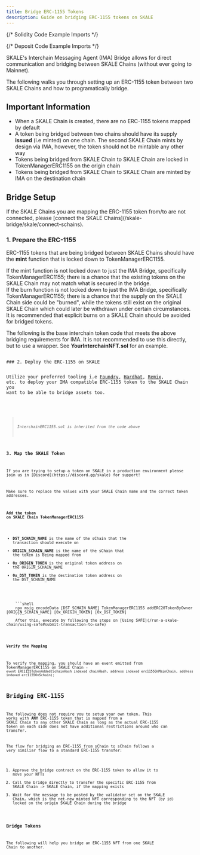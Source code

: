 ```yaml
---
title: Bridge ERC-1155 Tokens
description: Guide on bridging ERC-1155 tokens on SKALE
---
```



{/* Solidity Code Example Imports */}

{/* Deposit Code Example Imports */}

SKALE's Interchain Messaging Agent (IMA) Bridge allows for direct communication and bridging between SKALE Chains (without ever going to Mainnet).

The following walks you through setting up an ERC-1155 token between two SKALE Chains and how to programatically bridge.

## Important Information
- When a SKALE Chain is created, there are no ERC-1155 tokens mapped by default
- A token being bridged between two chains should have its supply **issued** (i.e minted) on one chain. The second SKALE Chain mints by design via IMA, however, the token should not be mintable any other way
- Tokens being bridged from SKALE Chain to SKALE Chain are locked in TokenManagerERC1155 on the origin chain
- Tokens being bridged from SKALE Chain to SKALE Chain are minted by IMA on the destination chain

## Bridge Setup

<Aside type="note">
If the SKALE Chains you are mapping the ERC-1155 token from/to are not connected, please [connect the SKALE Chains](/skale-bridge/skale/connect-schains).
</Aside>

### 1. Prepare the ERC-1155

ERC-1155 tokens that are being bridged between SKALE Chains should have the **mint** function that is locked down to TokenManagerERC1155. 

<Aside type="danger" title="Caution on Minting">
If the mint function is not locked down to just the IMA Bridge, specifically TokenManagerERC1155; there is a chance that the existing tokens on the SKALE Chain may not match what is secured in the bridge.
</Aside>

<Aside type="caution" title="Caution on Burning">
If the burn function is not locked down to just the IMA Bridge, specifically TokenManagerERC1155; there is a chance that the supply on the SKALE Chain side could be "burned", while the tokens still exist on the original SKALE Chain which could later be withdrawn under certain circumstances. It is recommended that explicit burns on a SKALE Chain should be avoided for bridged tokens.
</Aside>

The following is the base interchain token code that meets the above bridging requirements for IMA. It is not recommended to use this directly, but to use a wrapper. See **YourInterchainNFT.sol** for an example.

<Code code={InterchainERC1155Code} lang="solidity" title="InterchainERC1155.sol" />
### 2. Deploy the ERC-1155 on SKALE

Utilize your preferred tooling i.e [Foundry](https://getfoundry.sh), [Hardhat](https://hardhat.org), [Remix](https://remix.ethereum.org/#lang=en&optimize=false&runs=200&evmVersion=paris&version=soljson-v0.8.19+commit.7dd6d404.js), etc. to deploy your IMA compatible ERC-1155 token to the SKALE Chain you want to be able to bridge assets too.

<Code code={InGameTokensCode} lang="solidity" title="InGameTokens.sol" />

> *InterchainERC1155.sol is inherited from the code above*

### 3. Map the SKALE Token

<Aside type="note">
If you are trying to setup a token on SKALE in a production environment please join us in [Discord](https://discord.gg/skale) for support!
</Aside>

<Aside type="caution">
Make sure to replace the values with your SKALE Chain name and the correct token addresses.
</Aside>

#### Add the token on SKALE Chain TokenManagerERC1155
- **DST_SCHAIN_NAME** is the name of the sChain that the transaction should execute on
- **ORIGIN_SCHAIN_NAME** is the name of the sChain that the token is being mapped from
- **0x_ORIGIN_TOKEN** is the original token address on the ORIGIN_SCHAIN_NAME
- **0x_DST_TOKEN** is the destination token address on the DST_SCHAIN_NAME

<Tabs>
  <TabItem label="Multisigwallet CLI">
    ```shell
    npx msig encodeData [DST_SCHAIN_NAME] TokenManagerERC1155 addERC20TokenByOwner [ORIGIN_SCHAIN_NAME] [0x_ORIGIN_TOKEN] [0x_DST_TOKEN]
    ```
    After this, execute by following the steps on [Using SAFE](/run-a-skale-chain/using-safe#submit-transaction-to-safe)
  </TabItem>
</Tabs>

#### Verify the Mapping

To verify the mapping, you should have an event emitted from TokenManagerERC1155 on SKALE Chain - `event ERC1155TokenAdded(SchainHash indexed chainHash, address indexed erc1155OnMainChain, address indexed erc1155OnSchain);`

## Bridging ERC-1155

The following does not require you to setup your own token. This works with **ANY** ERC-1155 token that is mapped from a SKALE Chain to any other SKALE Chain as long as the actual ERC-1155 token on each side does not have additional restrictions around who can transfer.

The flow for bridging an ERC-1155 from sChain to sChain follows a very similiar flow to a standard ERC-1155 transfer:

1. Approve the bridge contract on the ERC-1155 token to allow it to move your NFTs
2. Call the bridge directly to transfer the specific ERC-1155 from SKALE Chain -> SKALE Chain, if the mapping exists
3. Wait for the message to be posted by the validator set on the SKALE Chain, which is the net-new minted NFT corresponding to the NFT (by id) locked on the origin SKALE Chain during the bridge

### Bridge Tokens

The following will help you bridge an ERC-1155 NFT from one SKALE Chain to another.
<Tabs>
  <TabItem label="bridge.js">
    <Code code={bridgeERC1155Js} lang="js" />
  </TabItem>
  <TabItem label="bridgeBatch.js">
    <Code code={bridgeERC1155BatchJs} lang="js" />
  </TabItem>
</Tabs>